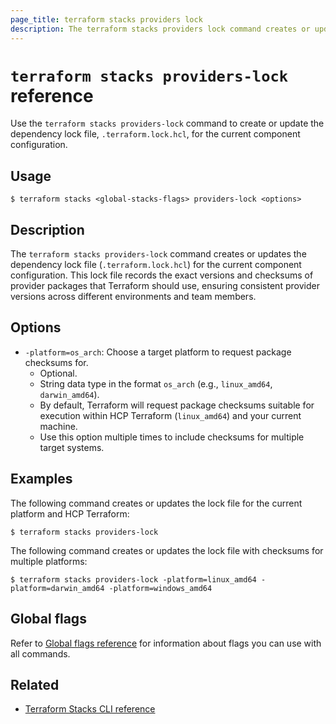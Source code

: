 ```yaml
---
page_title: terraform stacks providers lock
description: The terraform stacks providers lock command creates or updates the dependency lock file for the current component configuration.
---
```


# `terraform stacks providers-lock` reference

Use the `terraform stacks providers-lock` command to create or update the dependency lock file, `.terraform.lock.hcl`, for the current component configuration.

## Usage

```shell-session
$ terraform stacks <global-stacks-flags> providers-lock <options>
```

## Description

The `terraform stacks providers-lock` command creates or updates the dependency lock file (`.terraform.lock.hcl`) for the current component configuration. This lock file records the exact versions and checksums of provider packages that Terraform should use, ensuring consistent provider versions across different environments and team members.

## Options

- `-platform=os_arch`: Choose a target platform to request package checksums for.
    - Optional.
    - String data type in the format `os_arch` (e.g., `linux_amd64`, `darwin_amd64`).
    - By default, Terraform will request package checksums suitable for execution within HCP Terraform (`linux_amd64`) and your current machine.
    - Use this option multiple times to include checksums for multiple target systems.

## Examples

The following command creates or updates the lock file for the current platform and HCP Terraform:

```shell-session
$ terraform stacks providers-lock
```

The following command creates or updates the lock file with checksums for multiple platforms:

```shell-session
$ terraform stacks providers-lock -platform=linux_amd64 -platform=darwin_amd64 -platform=windows_amd64
```

## Global flags

Refer to [Global flags reference](/terraform/cli/commands/stacks/global-flags) for information about flags you can use with all commands.

## Related

- [Terraform Stacks CLI reference](/terraform/cli/commands/stacks)
